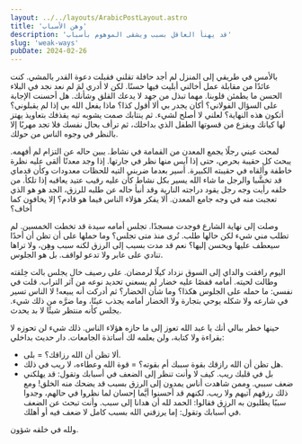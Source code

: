 ```yaml
---
layout: ../../layouts/ArabicPostLayout.astro
title: 'وهن الأسباب'
description: 'قد يهنأ العاقل بسبب ويشقى الموهوم بأسباب'
slug: 'weak-ways'
pubDate: 2024-02-26
---
```


بالأمس في طريقي إلى المنزل لم أجد حافلة تقلني فقبلت دعوة القدر بالمشي. كنت عائدًا من مقابلة عمل أخالني أبليت فيها حسنًا. لكن لا أدري لمَ لم نعد نجد في البلاء الحسن ما يطمئن قلوبنا. مهما تبذل من جهد لا يدعك القلق وشأنك. هل أحسنت الإجابة على السؤال الفولاني؟ أكان يجدر بي ألا أقول كذا؟ ماذا يفعل الله بي إذا لم يقبلوني؟ أتكون هذه النهاية؟ لعلني لا أصلح لشيء. ثم ينتابك صمت يشوبه تيه يقذفك بتعاويذ يهتز لها كيانك ويفزع من قسوتها الطفل الذي بداخلك، ثم ترأف بحال نفسك فلا تجد مهربًا إلا بالنظر في وجوه الناس من حولك.

لمحت عيني رجلًا يجمع المعدن من القمامة في نشاط. يبين حاله عن التزام لم أفهمه. يبحث كل حقيبة بحرص، حتى إذا آيس منها نظر في جارتها. إذا وجد معدنًا ألقى عليه نظرة خاطفة وألقاه في حقيبته الكبيرة. أسير بعدما ضربني التيه للحظات معدودات وكأن قدماي قد تخشَّبا والرجل ما شاء الله يسير بكل نشاط كأن عليه رقيب عتيد يعاقبه إذا تلكأ. من خلفه رأيت وجه رجل يقود دراجته النارية وقد أنبأ حاله عن طلبه للرزق، الجد هو هو الذي تعجبت منه في وجه جامع المعدن. ألا يفكر هؤلاء الناس فيما هو قادم؟ إلا يخافون كما أخاف؟

وصلت إلى نهاية الشارع فوجدت مسجدًا. تجلس أمامه سيدة قد تخطت الخمسين. لم تطلب مني شيء لكن حالها طلب. تُرى منذ متى تجلس؟ وما حملها على أن تظن أن أحدًا سيعطف عليها ويحسن إليها؟ نعم قد مدت بسبب إلى الرزق لكنه سبب وهِن، ولا تراها تنادي على عابر ولا تدعو لواقف. بل هو الجلوس.

اليوم رافقت والداي إلى السوق نزداد كيلًا لرمضان. على رصيف خال يجلس بالت خِلقته وطالت لحيته. أمامه قفصًا عليه خضار لم يسعني تحديد نوعه من آثر التراب. قلت في نفسي: ما حمله على الجلوس هكذا؟ وما شأن الخضار؟ ثم أدركت أنه يبيعه! لا الناس تسير في شارعه ولا شكله يوحي بتجارة ولا الخضار أمامه يجذب عينًا، وما ضرَّه من ذلك شيء. يجلس كأنه منتظر شيئًا لا بد يحدث.

حينها خطر ببالي أنك يا عبد الله تعوز إلى ما حازه هؤلاء الناس. ذلك شيء لن تحوزه لا بقراءة ولا كتابة، ولن يعلمه لك أساتذة الجامعات.
دار حديث بداخلي:

- ألا تظن أن الله رزاقك؟
  = بلى.
- هل تظن أن الله رازقك بقوة سببك أم بقوته؟
  = قوة الله وعطاءه، لا ريب في ذلك.
- بل في قلبك ريب. كيف لا وأنت تنظر إلى الضعف في أسبابك وتقول: قد يهلكني ضعف سببي. وممن شاهدت أناس يمدون إلى الرزق بسبب قد يضحك منه الخلق! ومع ذلك رزقهم آتيهم ولا ريب. لكنهم قد أحسنوا أيَّما إحسان لما نظروا في حالهم، وجدوا سببًا يطلبون به الرزق فقالوا: الحمد لله أن هدانا إلى سبب. وأنت تبحث عن الضعف في أسبابك وتقول: إما يرزقني الله بسبب كامل لا ضعف فيه أو أهلك.

ولله في خلقه شؤون.
